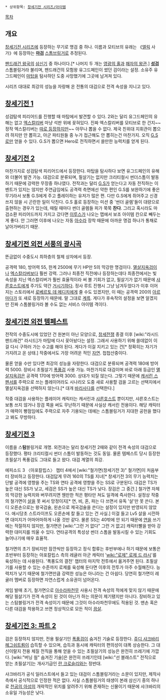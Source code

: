  * 상위항목: [[창세기전 시리즈/아이템]]

[[목차]]
== 개요 ==
[[창세기전 시리즈]]에 등장하는 무기로 명검 중 하나. 이름과 모티브의 유래는 《[[엘릭]] 사가》에 등장하는 '''[[마검]]''' [[스톰브링거]]로 추정된다.

[[팬드래건 왕국]]의 [[삼신기]] 중 하나이다.[* 나머지 두 개는 [[영광의 홀]]과 [[패자의 왕관]].] '''[[성검]]''' 스톰블링거라 불리며, 팬드래건의 모험왕 유그드페인이 썼던 검이라는 설정. 소유주 유그드페인이 [[마탑]]을 탐사하던 도중 사망했기에 그곳에 남겨져 있다.

시리즈 대대로 최강의 성능을 자랑해 온 전통의 대검으로 전격 속성을 지니고 있다.

== [[창세기전|창세기전 1]] ==
성검탐색 피리어드를 진행할 때 마탑에서 발견할 수 있다. 2와는 달리 유그드페인의 유해는 없고 [[엑스칼리버]] 마냥 석판 위에 꽂혀있다. 진짜 엑스칼리버를 모티브로 한 건지~~정작 엑스칼리버는 [[엑스칼리버(창세기전 시리즈)|따로 등장하지만]]~~ 아무나 뽑을 수 없다. 제국 친위대 지휘관이 뽑으려 하지만 안 뽑히고, 아군 파티원들 중 누가 접근해도 안 뽑히는건 마찬가지. 오직 [[G.S]]로만 얻을 수 있다. G.S가 뽑으면 Hero로 전직하면서 쓸만한 능력치를 얻게 된다.

== [[창세기전 2]] ==
마찬가지로 성검탐색 피리어드에서 등장한다. 마탑을 탐사하다 보면 유그드페인의 유해와 더불어 발견 가능. 대검으로 분류되며, 필살기는 없지만 크리티컬시 썬더스톰이 발동하기 때문에 강력한 무장중 하나였다. 전작과는 달리 [[G.S]]가 얻는다고 자동 전직하는 이벤트가 있지는 않지만 주연급임에도 공격력 측면에선 약한 편인 G.S를 보완하기에 좋은 무기라서 보통 G.S에게 주고 플레이하는 유저가 많은 편. 다만 G.S에게 쥐어주고 신경쓰지 않을 시 곤란한 일이 닥친다. G.S 홀로 등장하는 미션 중 '썬더 골렘'들이 대량으로 출현하는 경우가 있는데, 때릴 때마다 썬더 골렘들 피가 쭉쭉 '''찬다'''. 그리고 혹시라도 마검소환 피리어드까지 가지고 갔다면 [[이루스]]가 나오는 맵에서 보조 아이템 칸으로 빼두는게 좋다. 안 그러면 이후에 나오는 자동 [[아수라(창세기전 시리즈)|아수라]] 장착 때문에 아까운 명검 하나가 통채로 날아가버리기 때문. 

== [[창세기전 외전 서풍의 광시곡]] ==
뜬금없이 수중도시 최하층의 철제 상자에서 등장.

공격력 180, 방어력 55, 한계 2500에 무기 HP만 5의 막강한 명검이다. [[멸살지옥검]]이나 [[엑스칼리버(창세기전 시리즈)|엑스칼리버]]보다 훨씬 강력. 그러나 최종전 직전에나 등장하는데다 최종전에서는 빛 속성을 지닌 엑스칼리버가 훨씬 효율적이라 써 볼 기회가 없고, 필살기가 없기 때문에 [[샤른호스트]]에게 주기도 약간 [[거시기]]하다. 정사 루트 진행시 그냥 남겨두었다가 이후 이어지는 스토리에서 [[로베르토 데 메디치]]에게 줄 수도 있겠지만, 이 때는 공격력 200의 [[아르마다]]가 또 새로 등장하기 때문에. 말 그대로 [[계륵]]. 게다가 후속작의 설정을 보면 알겠지만 진짜 스톰블링거라 볼 수도 없는 서비스 아이템 격이다.

== [[창세기전 외전 템페스트]] ==
전작의 수중도시에 있었던 건 원본이 아닌 모양으로, [[창세전쟁]] 종결 이후 [wiki:"라시드 팬드래건" 라시드]가 마탑에 다시 꽂아놨다는 설정. 그래서 사용하기 위해 쓸데없이 이걸 다시 구하러 가는 수고를 해야 된다. 게다가 이걸 지키고 있는 건[* 정확히는 자기가 가지려고 온 상태.] 작중에서도 가장 어려운 적인 [[자연]]. 첩첩산중이다.

물론 얻을 수만 있다면 최강의 성능을 자랑한다. 대검으로 분류되며 공격력 180에 방어력 5000. 장비시 초필살기 [[폭풍검]] 사용 가능. 마찬가지로 대검이며 바로 아래 등급인 [[멸살지옥검]]은 공격력 170에 방어력 3000. 상대가 되질 않는다. 그렇기 때문에 [[캐서린 스펜서]]를 주력으로 쓰는 플레이어라도 시나리오 도중 새로 사용할 검을 고르는 선택지에서 멸살지옥검을 선택하지 않는다.[* 대개 [[바리사다]]를 선택한다.]

작중 대검을 사용하는 플레이어 캐릭터는 캐서린과 [[샤른호스트]] 뿐이지만, 샤른호스트는 보통 쓰지 않거나 장검 쪽을 써도 무난하기 때문에 사실상 캐서린 전용이다. 해당 캐릭터가 매력이 빵점임에도 주력으로 자주 기용되는 데에는 스톰블링거가 지대한 공헌을 했다고 봐도 무방하다.

== [[창세기전 3]] ==
이름을 스'''탐'''블링거로 개명. 외전과는 달리 창세기전 2때와 같이 전격 속성의 대검으로 등장했다. 평타 크리티컬시 썬더 스톰이 발동하는 것도 동일. 물론 템페스트 당시 등장한 초필살기 폭풍검도 그대로 들고 왔다. 대검 계열의 최강.

에피소드 3 〈아포칼립스〉 챕터 4에서 [wiki:"철가면(창세기전 3)" 철가면]이 처음부터 장비하고 등장한다. 대검답게 무려 160의 TS를 지녀[* 창세기전 3의 무기 능력치는 단발 공격에 영향을 주는 TS와 연타 공격에 영향을 주는 SS로 구분된다. 대검은 TS가 높은 대신 SS가 낮고, 세검은 SS가 높은 대신 TS가 낮다. 장검은 그 중간.] 철가면 자체의 막강한 능력치와 버무려지면 웬만한 적은 평타만 쳐도 일격에 즉사한다. 설정상 작중의 철가면이 [[살]]을 못 써서 망정이지[* 연, 비, 혼, 파는 다 쓰면서 유독 '살'만 못 쓴다. 본디 오른손으로는 왕국검술, 왼손으로 제국검술을 쓴다는 설정이 있지만 반영되지 않았다. 애시당초 스트라이프도 오른손에 칼 들고 있는 건 사실.] 이걸 들고 Lv5 살을 시전하면 대미지가 어마어마하게 나올 것만 같다. 물론 SS는 40밖에 안 되기 때문에 [[연]]을 쓰기에는 적절하지 않지만, 철가면은 [wiki:"그런 거 없다" 그런 거 없고] 캐릭터빨을 받아 강력한 대미지를 띄울 수 있다. 연타공격의 특성상 썬더 스톰을 발동시킬 수 있는 기회도 늘어나기에 매우 효율적.

철가면의 초기 장비지만 잠깐씩만 등장하고 정식 합류는 후반부에나 하기 때문에 보통은 초반부터 등장하는 아포칼립스 측의 레귤러 아군 캐릭터 '[[wiki:"로제" 로제 드 라시]]'를 육성하는 데 사용된다. '폭풍도의 결전' 챕터의 마지막 전투에서 옮겨주면 된다. 초필살기를 사용할 수 있는 수준까지 로제를 육성해 둔다면 이후의 전투가 아주 수월해진다. 능력치가 낮기 때문에 철가면만큼 강력한 성능은 아니라는 건 아쉽다. 당연히 철가면이 레귤러 멤버로 등장하면 자연스럽게 소유권이 넘어온다.

게임 발매 초기, 철가면으로 [[아수라파천무]] 사용시 전격 속성의 적에게 맞지 않기 때문에 해당 필살기가 전격 속성이 된 것이 아닌가 하는 의문이 제기됐지만 아니다. 장비하고 있는 스탐블링거가 전격 속성이기 때문에 그것이 아수라파천무에도 적용된 것. 맨손 혹은 다른 대검을 착용하고 쓰면 정상적으로 모든 적이 [[끔살]].

== [[창세기전 3: 파트 2]] ==
검은 등장하지 않지만, 전용 필살기인 [[폭풍검]]이 숨겨진 기술로 등장한다. [[쥬디 샤크바리 헤그쉬트룀]]이 습득할 수 있으며, 습득과 동시에 캐릭터의 편의성이 대폭 상승한다. 그 대신이랄지 전용 체질 전직을 통해 얻을 수 있는 초필살기의 성능은 완전히 쓰레기에 가깝다. [wiki:"버닝 웜" 숨겨진 기술]은 완전히 쓰레기인데 [wiki:"선 블래스트" 전직으로 얻는 초필살기]는 개사기급인 [[란 크로슬리]]와는 정반대.

샤크바리가 공식 일러스트에서 들고 있는 대검이 스톰블링거라는 소문이 있지만, 제작사 측에서 공식적으로 인정한 적은 없다. 사실 스톰블링거의 태생이 본래 삼신기 중의 하나로 [[천공의 아성]]의 개략적인 위치를 알려주기 위해 존재하는 신물이기 때문에 샤크바리의 소유일 가능성은 낮다.
